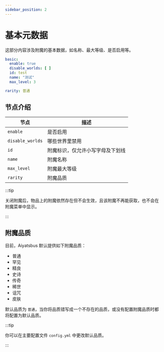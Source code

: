```yaml
---
sidebar_position: 2
---
```


# 基本元数据

这部分内容涉及附魔的基本数据，如名称、最大等级、是否启用等。

```yaml
basic:
  enable: true
  disable_worlds: [ ]
  id: test
  name: "测试"
  max_level: 3

rarity: 普通
```

## 节点介绍

| 节点            | 描述                       |
|-----------------|----------------------------|
| `enable`        | 是否启用                   |
| `disable_worlds`| 哪些世界里禁用           |
| `id`            | 附魔标识，仅允许小写字母及下划线|
| `name`          | 附魔名称                    |
| `max_level`     | 附魔最大等级                |
| `rarity`        | 附魔品质 |

:::tip

关闭附魔后，物品上的附魔依然存在但不会生效，且该附魔不再能获取，也不会在附魔菜单中显示。

:::

## 附魔品质

目前，Aiyatsbus 默认提供如下附魔品质：

- 普通
- 罕见
- 精良
- 史诗
- 传奇
- 稀世
- 诅咒
- 皮肤

默认品质为 `普通`，当你将品质错写成一个不存在的品质，或没有配置附魔品质时都将配置为默认品质。

:::tip

你可以在主要配置文件 `config.yml` 中更改默认品质。

:::